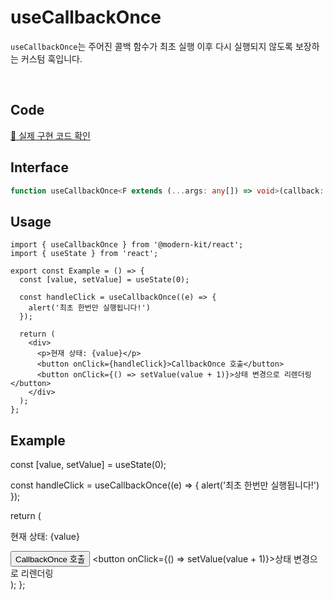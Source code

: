 
# useCallbackOnce

`useCallbackOnce`는 주어진 콜백 함수가 최초 실행 이후 다시 실행되지 않도록 보장하는 커스텀 훅입니다. 

<br />

## Code
[🔗 실제 구현 코드 확인](https://github.com/modern-agile-team/modern-kit/blob/main/packages/react/src/hooks/useCallbackOnce/index.ts)

## Interface
```ts title="typescript"
function useCallbackOnce<F extends (...args: any[]) => void>(callback: F): F
```

## Usage
```tsx title="typescript"
import { useCallbackOnce } from '@modern-kit/react';
import { useState } from 'react';

export const Example = () => {
  const [value, setValue] = useState(0);
  
  const handleClick = useCallbackOnce((e) => {
    alert('최초 한번만 실행됩니다!')
  });

  return (
    <div>
      <p>현재 상태: {value}</p>
      <button onClick={handleClick}>CallbackOnce 호출</button>
      <button onClick={() => setValue(value + 1)}>상태 변경으로 리렌더링</button>
    </div>
  );
};
```

## Example

  const [value, setValue] = useState(0);
  
  const handleClick = useCallbackOnce((e) => {
    alert('최초 한번만 실행됩니다!')
  });

  return (
    <div>
      <p>현재 상태: {value}</p>
      <button onClick={handleClick}>CallbackOnce 호출</button>
      <button onClick={() => setValue(value + 1)}>상태 변경으로 리렌더링</button>
    </div>
  );
};

<Example />
